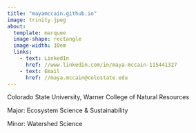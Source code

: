 ```yaml
---
title: "mayamccain.github.io"
image: trinity.jpeg
about:
  template: marquee
  image-shape: rectangle
  image-width: 10em
  links:
    - text: LinkedIn
      href: //www.linkedin.com/in/maya-mccain-115441327 
    - text: Email
      href: //maya.mccain@colostate.edu
---
```


Colorado State University, Warner College of Natural Resources

Major: Ecosystem Science & Sustainability

Minor: Watershed Science
